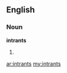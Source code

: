 ==English==

===Noun===
'''intrants'''

# {{plural of|[[intrant]]}}

[[ar:intrants]]
[[my:intrants]]